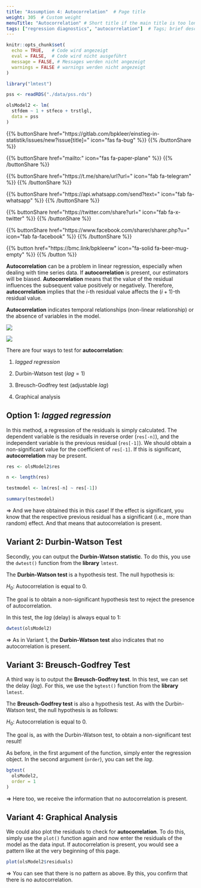 ```yaml
---
title: "Assumption 4: Autocorrelation"  # Page title
weight: 305  # Custom weight 
menuTitle: "Autocorrelation" # Short title if the main title is too long
tags: ["regression diagnostics", "autocorrelation"]  # Tags; brief description of the page content
---
```

```r
knitr::opts_chunk$set(
  echo = TRUE,   # Code wird angezeigt
  eval = FALSE,  # Code wird nicht ausgeführt
  message = FALSE, # Messages werden nicht angezeigt
  warnings = FALSE # warnings werden nicht angezeigt
)

library("lmtest")

pss <- readRDS("./data/pss.rds")

olsModel2 <- lm(
  stfdem ~ 1 + stfeco + trstlgl,   
  data = pss
)      
```

{{% buttonShare href=\"https\:\/\/gitlab.com\/bpkleer\/einstieg-in-statistik\/issues\/new?issue[title]=\" icon=\"fas fa-bug\" %}} {{% /buttonShare %}} 

{{% buttonShare href=\"mailto\:\" icon=\"fas fa-paper-plane\" %}} {{% /buttonShare %}}

{{% buttonShare href=\"https\:\/\/t.me\/share\/url?url=\" icon=\"fab fa-telegram\" %}} {{% /buttonShare %}}

{{% buttonShare href=\"https\:\/\/api.whatsapp.com\/send?text=\" icon=\"fab fa-whatsapp\" %}} {{% /buttonShare %}}

{{% buttonShare href=\"https\:\/\/twitter.com\/share?url=\" icon=\"fab fa-x-twitter\" %}} {{% /buttonShare %}}

{{% buttonShare href=\"https\:\/\/www.facebook.com\/sharer\/sharer.php?u=\" icon=\"fab fa-facebook\" %}} {{% /buttonShare %}}

{{% button href=\"https\:\/\/bmc.link\/bpkleerw\" icon=\"fa-solid fa-beer-mug-empty\" %}} {{% /button %}}

**Autocorrelation** can be a problem in linear regression, especially when dealing with time series data. If **autocorrelation** is present, our estimators will be biased. **Autocorrelation** means that the value of the residual influences the subsequent value positively or negatively. Therefore, **autocorrelation** implies that the $i$-th residual value affects the $(i+1)$-th residual value.

**Autocorrelation** indicates temporal relationships (non-linear relationship) or the absence of variables in the model.

![](../img/autocorr_pos.png)

![](../img/autocorr_neg.png)

There are four ways to test for **autocorrelation**:

1. *lagged regression*

2. Durbin-Watson test ($lag = 1$)

3. Breusch-Godfrey test (adjustable *lag*)

4. Graphical analysis

## Option 1: *lagged regression* 
In this method, a regression of the residuals is simply calculated. The dependent variable is the residuals in reverse order (`res[-n]`), and the independent variable is the previous residual (`res[-1]`). We should obtain a non-significant value for the coefficient of `res[-1]`. If this is significant, **autocorrelation** may be present.

```r
res <- olsModel2$res  

n <- length(res)       

testmodel <- lm(res[-n] ~ res[-1]) 

summary(testmodel)
```

$\Rightarrow$ And we have obtained this in this case! If the effect is significant, you know that the respective previous residual has a significant (i.e., more than random) effect. And that means that autocorrelation is present.

## Variant 2: Durbin-Watson Test
Secondly, you can output the **Durbin-Watson statistic**. To do this, you use the `dwtest()` function from the **library** `lmtest`.

The **Durbin-Watson test** is a hypothesis test. The null hypothesis is:

$H_0$: Autocorrelation is equal to $0$.

The goal is to obtain a non-significant hypothesis test to reject the presence of autocorrelation.

In this test, the *lag* (delay) is always equal to $1$:
```r
dwtest(olsModel2)
```

$\Rightarrow$ As in Variant 1, the **Durbin-Watson test** also indicates that no autocorrelation is present.

## Variant 3: Breusch-Godfrey Test
A third way is to output the **Breusch-Godfrey test**. In this test, we can set the delay (*lag*). For this, we use the `bgtest()` function from the **library** `lmtest`.

The **Breusch-Godfrey test** is also a hypothesis test. As with the Durbin-Watson test, the null hypothesis is as follows:

$H_0$: Autocorrelation is equal to $0$.

The goal is, as with the Durbin-Watson test, to obtain a non-significant test result!

As before, in the first argument of the function, simply enter the regression object. In the second argument (`order`), you can set the *lag*.
```r
bgtest(
  olsModel2,
  order = 1
) 
```

$\Rightarrow$ Here too, we receive the information that no autocorrelation is present.

## Variant 4: Graphical Analysis
We could also plot the residuals to check for **autocorrelation**. To do this, simply use the `plot()` function again and now enter the residuals of the model as the data input. If autocorrelation is present, you would see a pattern like at the very beginning of this page.
```r
plot(olsModel2$residuals)
```

$\Rightarrow$ You can see that there is no pattern as above. By this, you confirm that there is no autocorrelation.
